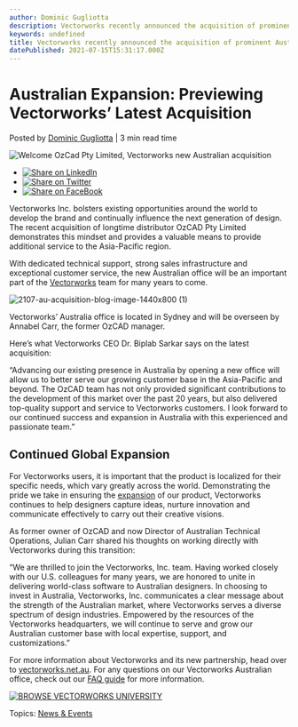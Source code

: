 ```yaml
---
author: Dominic Gugliotta
description: Vectorworks recently announced the acquisition of prominent Australian distributor OzCAD Pty Limited to further the company’s expansion.
keywords: undefined
title: Vectorworks recently announced the acquisition of prominent Australian distributor OzCAD Pty Limited to further the company’s expansion. 
datePublished: 2021-07-15T15:31:17.000Z
---
```

  

# Australian Expansion: Previewing Vectorworks’ Latest Acquisition

 Posted by [Dominic Gugliotta](https://blog.vectorworks.net/author/dominic-gugliotta) | 3 min read time 

![Welcome OzCad Pty Limited, Vectorworks new Australian acquisition](https://blog.vectorworks.net/hubfs/Blog%20Images/071321_AUAcquisition/2107-au-acquisition-blog-image-1440x800%20%281%29.jpg) 

* [![Share on LinkedIn](https://2659751.fs1.hubspotusercontent-na1.net/hubfs/2659751/michaelDemo/share-LI.png)](http://www.linkedin.com/shareArticle?mini=true&url=https%3A%2F%2Fblog.vectorworks.net%2Fvectorworks-acquires-longtime-distributor-ozcad)
* [![Share on Twitter](https://2659751.fs1.hubspotusercontent-na1.net/hubfs/2659751/michaelDemo/share-TW.png)](https://www.twitter.com/share?text=Australian%20Expansion:%20Previewing%20Vectorworks’%20Latest%20Acquisition&url=https%3A%2F%2Fblog.vectorworks.net%2Fvectorworks-acquires-longtime-distributor-ozcad&via=PMGTweets)
* [![Share on FaceBook](https://2659751.fs1.hubspotusercontent-na1.net/hubfs/2659751/michaelDemo/share-FB.png)](https://www.facebook.com/sharer/sharer.php?u=https%3A%2F%2Fblog.vectorworks.net%2Fvectorworks-acquires-longtime-distributor-ozcad)

Vectorworks Inc. bolsters existing opportunities around the world to develop the brand and continually influence the next generation of design. The recent acquisition of longtime distributor OzCAD Pty Limited demonstrates this mindset and provides a valuable means to provide additional service to the Asia-Pacific region.

With dedicated technical support, strong sales infrastructure and exceptional customer service, the new Australian office will be an important part of the [Vectorworks](https://www.vectorworks.net/en-US?utm%5Fcontent=vectorworksaustralia2021&utm%5Fmedium=pr&utm%5Fsource=coverage) team for many years to come.

![2107-au-acquisition-blog-image-1440x800 (1)](https://blog.vectorworks.net/hs-fs/hubfs/Blog%20Images/071321_AUAcquisition/2107-au-acquisition-blog-image-1440x800%20(1).jpg?width=1440&name=2107-au-acquisition-blog-image-1440x800%20(1).jpg)

Vectorworks’ Australia office is located in Sydney and will be overseen by Annabel Carr, the former OzCAD manager.

Here’s what Vectorworks CEO Dr. Biplab Sarkar says on the latest acquisition:

“Advancing our existing presence in Australia by opening a new office will allow us to better serve our growing customer base in the Asia-Pacific and beyond. The OzCAD team has not only provided significant contributions to the development of this market over the past 20 years, but also delivered top-quality support and service to Vectorworks customers. I look forward to our continued success and expansion in Australia with this experienced and passionate team.”

## Continued Global Expansion

For Vectorworks users, it is important that the product is localized for their specific needs, which vary greatly across the world. Demonstrating the pride we take in ensuring the [expansion](https://www.vectorworks.net/international?utm%5Fmedium=pr&utm%5Fsource=coverage&utm%5Fcontent=vectorworksaustralia2021) of our product, Vectorworks continues to help designers capture ideas, nurture innovation and communicate effectively to carry out their creative visions.

As former owner of OzCAD and now Director of Australian Technical Operations, Julian Carr shared his thoughts on working directly with Vectorworks during this transition:

“We are thrilled to join the Vectorworks, Inc. team. Having worked closely with our U.S. colleagues for many years, we are honored to unite in delivering world-class software to Australian designers. In choosing to invest in Australia, Vectorworks, Inc. communicates a clear message about the strength of the Australian market, where Vectorworks serves a diverse spectrum of design industries. Empowered by the resources of the Vectorworks headquarters, we will continue to serve and grow our Australian customer base with local expertise, support, and customizations.”

For more information about Vectorworks and its new partnership, head over to [vectorworks.net.au](http://vectorworks.net.au/). For any questions on our Vectorworks Australian office, check out our [FAQ guide](http://download2.nemetschek.net/www%5Fmisc/2021/vectorworks-au-faq.pdf) for more information.

[![BROWSE VECTORWORKS UNIVERSITY](https://no-cache.hubspot.com/cta/default/3018241/80cc3a4d-d8da-4e1e-87d3-d9a3e929e246.png)](https://cta-redirect.hubspot.com/cta/redirect/3018241/80cc3a4d-d8da-4e1e-87d3-d9a3e929e246) 

 Topics: [News & Events](https://blog.vectorworks.net/topic/news-events) 

  
